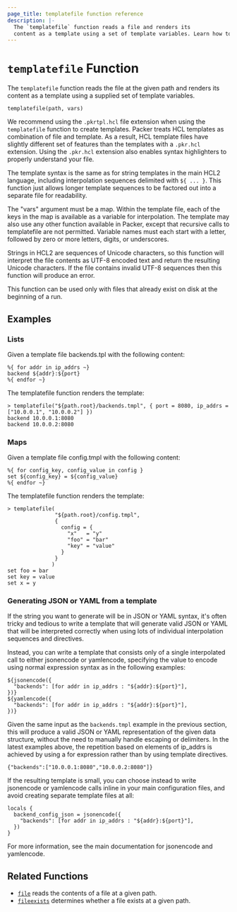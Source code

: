 ```yaml
---
page_title: templatefile function reference
description: |-
  The `templatefile` function reads a file and renders its
  content as a template using a set of template variables. Learn how to use the `templatefile` function.
---
```


# `templatefile` Function

The `templatefile` function reads the file at the given path and renders its content as a
template using a supplied set of template variables.

```hcl
templatefile(path, vars)
```

We recommend using the `.pkrtpl.hcl` file extension when using the `templatefile` function to create templates. Packer treats HCL templates as combination of file and template. As a result, HCL template files have slightly different set of features than the templates with a `.pkr.hcl` extension. Using the `.pkr.hcl` extension also enables syntax highlighters to properly understand your file.


The template syntax is the same as for string templates in the main HCL2
language, including interpolation sequences delimited with `${ ... }`. This
function just allows longer template sequences to be factored out into a
separate file for readability.

The "vars" argument must be a map. Within the template file, each of the keys in
the map is available as a variable for interpolation. The template may also use
any other function available in Packer, except that recursive calls to
templatefile are not permitted. Variable names must each start with a letter,
followed by zero or more letters, digits, or underscores.

Strings in HCL2 are sequences of Unicode characters, so this function will
interpret the file contents as UTF-8 encoded text and return the resulting
Unicode characters. If the file contains invalid UTF-8 sequences then this
function will produce an error.

This function can be used only with files that already exist on disk at the
beginning of a run.

## Examples

### Lists

Given a template file backends.tpl with the following content:

```hcl
%{ for addr in ip_addrs ~}
backend ${addr}:${port}
%{ endfor ~}
```

The templatefile function renders the template:

```shell-session
> templatefile("${path.root}/backends.tmpl", { port = 8080, ip_addrs = ["10.0.0.1", "10.0.0.2"] })
backend 10.0.0.1:8080
backend 10.0.0.2:8080
```

### Maps

Given a template file config.tmpl with the following content:

```hcl
%{ for config_key, config_value in config }
set ${config_key} = ${config_value}
%{ endfor ~}
```

The templatefile function renders the template:

```shell-session
> templatefile(
               "${path.root}/config.tmpl",
               {
                 config = {
                   "x"   = "y"
                   "foo" = "bar"
                   "key" = "value"
                 }
               }
              )
set foo = bar
set key = value
set x = y
```

### Generating JSON or YAML from a template

If the string you want to generate will be in JSON or YAML syntax, it's often
tricky and tedious to write a template that will generate valid JSON or YAML
that will be interpreted correctly when using lots of individual interpolation
sequences and directives.

Instead, you can write a template that consists only of a single interpolated
call to either jsonencode or yamlencode, specifying the value to encode using
normal expression syntax as in the following examples:

```hcl
${jsonencode({
  "backends": [for addr in ip_addrs : "${addr}:${port}"],
})}
${yamlencode({
  "backends": [for addr in ip_addrs : "${addr}:${port}"],
})}
```

Given the same input as the `backends.tmpl` example in the previous section,
this will produce a valid JSON or YAML representation of the given data
structure, without the need to manually handle escaping or delimiters. In the
latest examples above, the repetition based on elements of ip_addrs is achieved
by using a for expression rather than by using template directives.

```
{"backends":["10.0.0.1:8080","10.0.0.2:8080"]}
```

If the resulting template is small, you can choose instead to write jsonencode or yamlencode calls inline in your main configuration files, and avoid creating separate template files at all:

```hcl
locals {
  backend_config_json = jsonencode({
    "backends": [for addr in ip_addrs : "${addr}:${port}"],
  })
}
```

For more information, see the main documentation for jsonencode and yamlencode.

## Related Functions

- [`file`](/packer/docs/templates/hcl_templates/functions/file/file) reads the contents
  of a file at a given path.
- [`fileexists`](/packer/docs/templates/hcl_templates/functions/file/fileexists)
  determines whether a file exists at a given path.
